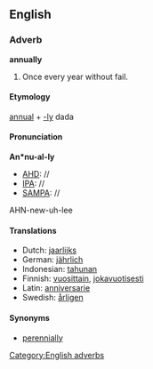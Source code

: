 ==English==
===Adverb===
[[Category:English adverbs]]
'''annually'''
#Once every year without fail.

====Etymology====
[[annual]] + [[-ly]]
dada

====Pronunciation====
'''An*nu-al-ly'''
*[[AHD]]: //
*[[IPA]]: //
*[[SAMPA]]: //
AHN-new-uh-lee

====Translations====
*Dutch: [[jaarlijks]]
*German: [[jährlich]]
*Indonesian: [[tahun|tahunan]]
*Finnish: [[vuosittain]], [[jokavuotisesti]]
*Latin: [[anniversarie]]
*Swedish: [[årligen]]

====Synonyms====
* [[perennially]]